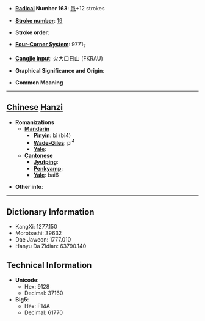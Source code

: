 * '''[[Wiktionary:Chinese radical index| Radical]] Number 163''': [[Wiktionary:Chinese radical index 邑|邑]]+12 strokes

* '''[[Wiktionary:Chinese total strokes index|Stroke number]]''': [[Wiktionary:Chinese total strokes index 19|19]]

* '''Stroke order''': 

* '''[[Wiktionary:Chinese four corner index|Four-Corner System]]''': 9771<sub>7</sub>

* '''[[Wiktionary:Chinese Cangjie index|Cangjie input]]''': 火大口日山 (FKRAU)

* '''Graphical Significance and Origin''': 

* '''Common Meaning'''

----

== [[Chinese]] [[Hanzi]] ==

* '''Romanizations'''
** '''[[Mandarin]]'''
*** '''[[Pinyin]]''': bì (bi4)
*** '''[[Wade-Giles]]''': pi<sup>4</sup>
*** '''[[Yale]]''': 
** '''[[Cantonese]]'''
*** '''[[Jyutping]]''':
*** '''[[Penkyamp]]''': 
*** '''[[Yale]]''': bai6

* '''Other info''': 

----

== Dictionary Information ==

* KangXi: 1277.150
* Morobashi: 39632
* Dae Jaweon: 1777.010
* Hanyu Da Zidian: 63790.140

== Technical Information ==

* '''Unicode''':
** Hex: 9128
** Decimal: 37160
* '''Big5''':
** Hex: F14A
** Decimal: 61770